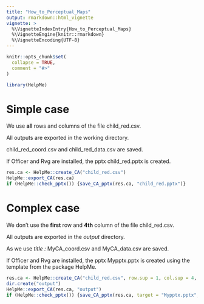 ```yaml
---
title: "How_to_Perceptual_Maps"
output: rmarkdown::html_vignette
vignette: >
  %\VignetteIndexEntry{How_to_Perceptual_Maps}
  %\VignetteEngine{knitr::rmarkdown}
  %\VignetteEncoding{UTF-8}
---
```


```r
knitr::opts_chunk$set(
  collapse = TRUE,
  comment = "#>"
)
```

```r
library(HelpMe)
```

# Simple case

We use **all** rows and columns of the file child_red.csv.

All outputs are exported in the working directory.

child_red_coord.csv and child_red_data.csv are saved.

If Officer and Rvg are installed, the pptx child_red.pptx is created.

```r
res.ca <- HelpMe::create_CA("child_red.csv")
HelpMe::export_CA(res.ca)
if (HelpMe::check_pptx()) {save_CA_pptx(res.ca, "child_red.pptx")}
```

# Complex case

We don't use the **first** row and **4th** column of the file child_red.csv.

All outputs are exported in the *output* directory.

As we use *title :* MyCA_coord.csv and MyCA_data.csv are saved.

If Officer and Rvg are installed, the pptx Mypptx.pptx is created using the template from the package HelpMe.

```r
res.ca <- HelpMe::create_CA("child_red.csv", row.sup = 1, col.sup = 4, title = "MyCA")
dir.create("output")
HelpMe::export_CA(res.ca, "output")
if (HelpMe::check_pptx()) {save_CA_pptx(res.ca, target = "Mypptx.pptx", usetemplate = TRUE)}
```
